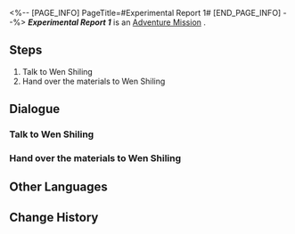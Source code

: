 <%-- [PAGE_INFO]
PageTitle=#Experimental Report 1#
[END_PAGE_INFO] --%>
{{Stub|Dialogue, characters, and location(s)}}
{{Mission Infobox
|id            = 8000170
|title         = 
|image         = Mission Experimental Report 1.png
|type          = Adventure
|event_name    = 
|chapter       = 
|requirements  = 
* [[Trailblaze Mission]] ''[[The Past Will Return as an Avalanche]]'' completed
* Reach [[Trailblaze Level]] 21
|summary       = <!--official mission summary from Fate's Atlas-->
|characters    = <!--characters that appear in this mission-->
|startLocation = <!--location as it intially appears on the mission screen-->
|world         = <!--i.e. Penacony-->
|area          = <!--i.e. A Child's Dream-->
|prev          = 
|next          = 
|exp           = 
|credits       = 
|stellarJade   = 
|other         = 
}}
'''''Experimental Report 1''''' is an [[Adventure Mission]]<!--in [world]-->.

==Steps==
# Talk to Wen Shiling
# Hand over the materials to Wen Shiling

<!--
==Gameplay Notes==

--><!--
==Trial Character==

-->
==Dialogue==
{{Stub Dialogue}}
===Talk to Wen Shiling===
{{Mission Description|type=adventure|location=<!--to be added-->|Wen Shiling seems to have run into some minor troubles... She needs your help.}}
{{Dialogue Start}}
:{{tx}}
{{Dialogue End}}

===Hand over the materials to Wen Shiling===
{{Mission Description|type=adventure|location=<!--to be added-->|update|Wen Shiling compiled a list of required materials for her current experiment. Collect them and hand them over to her!}}
{{Dialogue Start}}
:{{tx}}
{{Dialogue End}}

==Other Languages==
{{Other Languages
|en   = Experimental Report 1
|zhs  = 实验报告•其一
|zht  = 實驗報告•其一
|ja   = 実験報告書・1
|ko   = 실험 보고서•1
|es   = Informe de experimento I
|fr   = Rapport d'expérience 1
|ru   = Отчёт I
|th   = รายงานการทดลอง 1
|vi   = Báo Cáo Thí Nghiệm 1
|de   = Experimentbericht 1
|id   = Laporan Eksperimen 1
|pt   = Relatório Experimental 1
}}

==Change History==
{{Change History|1.1}}
